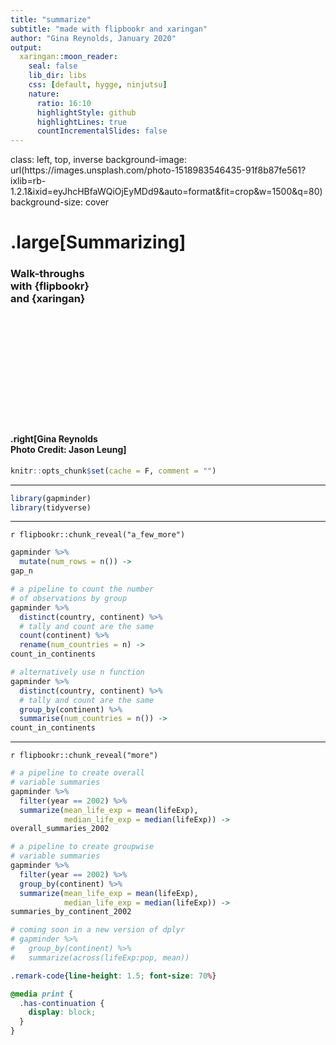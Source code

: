 ```yaml
---
title: "summarize"
subtitle: "made with flipbookr and xaringan"
author: "Gina Reynolds, January 2020"
output:
  xaringan::moon_reader:
    seal: false
    lib_dir: libs
    css: [default, hygge, ninjutsu]
    nature:
      ratio: 16:10
      highlightStyle: github
      highlightLines: true
      countIncrementalSlides: false
---
```





class: left, top, inverse
background-image: url(https://images.unsplash.com/photo-1518983546435-91f8b87fe561?ixlib=rb-1.2.1&ixid=eyJhcHBfaWQiOjEyMDd9&auto=format&fit=crop&w=1500&q=80)
background-size: cover

# .large[Summarizing]
### Walk-throughs <br>with {flipbookr}<br>and {xaringan}

<br>
<br>
<br>
<br>
<br>
<br>
<br>
<br>
<br>
<br>

#### .right[Gina Reynolds<br>Photo Credit: Jason Leung]






```r
knitr::opts_chunk$set(cache = F, comment = "")
```


---

```r
library(gapminder)
library(tidyverse)
```


---

`r flipbookr::chunk_reveal("a_few_more")`

```r
gapminder %>% 
  mutate(num_rows = n()) ->
gap_n

# a pipeline to count the number 
# of observations by group
gapminder %>%
  distinct(country, continent) %>% 
  # tally and count are the same
  count(continent) %>% 
  rename(num_countries = n) ->
count_in_continents

# alternatively use n function
gapminder %>% 
  distinct(country, continent) %>% 
  # tally and count are the same
  group_by(continent) %>% 
  summarise(num_countries = n()) ->
count_in_continents
```  

---


`r flipbookr::chunk_reveal("more")`

```r
# a pipeline to create overall 
# variable summaries
gapminder %>%
  filter(year == 2002) %>% 
  summarize(mean_life_exp = mean(lifeExp),
            median_life_exp = median(lifeExp)) ->
overall_summaries_2002

# a pipeline to create groupwise
# variable summaries
gapminder %>%
  filter(year == 2002) %>% 
  group_by(continent) %>% 
  summarize(mean_life_exp = mean(lifeExp),
            median_life_exp = median(lifeExp)) ->
summaries_by_continent_2002

# coming soon in a new version of dplyr
# gapminder %>% 
#   group_by(continent) %>% 
#   summarize(across(lifeExp:pop, mean))
```



```css
.remark-code{line-height: 1.5; font-size: 70%}

@media print {
  .has-continuation {
    display: block;
  }
}

```
